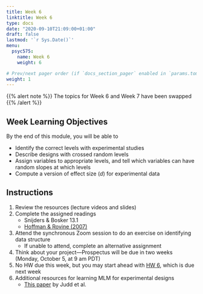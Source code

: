 ```yaml
---
title: Week 6
linktitle: Week 6
type: docs
date: "2020-09-10T21:09:00+01:00"
draft: false
lastmod: '`r Sys.Date()`'
menu:
  psyc575:
    name: Week 6
    weight: 6

# Prev/next pager order (if `docs_section_pager` enabled in `params.toml`)
weight: 1
---
```


{{% alert note %}}
The topics for Week 6 and Week 7 have been swapped
{{% /alert %}}

## Week Learning Objectives

By the end of this module, you will be able to 

- Identify the correct levels with experimental studies
- Describe designs with crossed random levels
- Assign variables to appropriate levels, and tell which variables can have random slopes at which levels
- Compute a version of effect size ($d$) for experimental data

## Instructions

1. Review the resources (lecture videos and slides)
2. Complete the assigned readings
    * Snijders & Bosker 13.1
    * [Hoffman & Rovine (2007)](https://link.springer.com/content/pdf/10.3758/BF03192848.pdf)
3. Attend the synchronous Zoom session to do an exercise on identifying data structure
    * If unable to attend, complete an alternative assignment
4. Think about your project---Prospectus will be due in two weeks (Monday, October 5, at 9 am PDT)
5. No HW due this week, but you may start ahead with [HW 6](../homework-6), which is due next week
6. Additional resources for learning MLM for experimental designs
    * [This paper](https://www.annualreviews.org/doi/abs/10.1146/annurev-psych-122414-033702) by Judd et al. 
